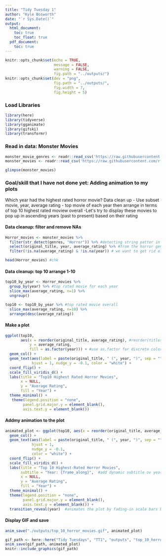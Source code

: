 ```yaml
---
title: "Tidy Tuesday 1"
author: "Kyle Bosworth"
date: "`r Sys.Date()`"
output:
  html_document:
    toc: true
    toc_float: true
  pdf_document:
    toc: true
---
```


```r
knitr::opts_chunk$set(echo = TRUE,
                      message = FALSE,
                      warning = FALSE,
                      fig.path = "../outputs/")
knitr::opts_chunk$set(dev = "png", 
                      fig.path = "../outputs/",
                      fig.width = 7,
                      fig.height = 5)

```

### Load Libraries
```r
library(here)
library(tidyverse)
library(gganimate)
library(gifski)
library(transformr)
```

### Read in data: Monster Movies
```r
monster_movie_genres <- readr::read_csv('https://raw.githubusercontent.com/rfordatascience/tidytuesday/master/data/2024/2024-10-29/monster_movie_genres.csv')
monster_movies <- readr::read_csv('https://raw.githubusercontent.com/rfordatascience/tidytuesday/master/data/2024/2024-10-29/monster_movies.csv')

glimpse(monster_movies)
```



### Goal/skill that I have not done yet: Adding animation to my plots

Which year had the highest rated horror movie?
Data clean up
- Use subset movie, year, average rating
- top movie of each year then arrange in terms of top 10 highest rated moview overall
-Letʻs try to display these movies to pop up in ascending years (past to present) based on their rating

#### Data cleanup: filter and remove NAs
```r
Horror_movies <- monster_movies %>%
  filter(str_detect(genres, "Horror")) %>% #detecting string patter in this case (genres, Horror)
  select(original_title, year, average_rating) %>% #from the horror genres we only want the original title, year, and average rating
  filter(!is.na(average_rating) & !is.na(year)) # we want to get rid of all NAs in the year and average rating columns

head(Horror_movies) #chk
```

#### Data cleanup: top 10 arrange 1-10
```r
top10_by_year <- Horror_movies %>% 
  group_by(year) %>% #top rated movie for each year
  slice_max(average_rating, n=1) %>%
  ungroup()

top10 <- top10_by_year %>% #top rated movie overall
  slice_max(average_rating, n=10) %>%
  arrange(desc(average_rating))
```

#### Make a plot
```r
ggplot(top10,
       aes(x = reorder(original_title, average_rating), #reorder(titles by rating)
           y = average_rating,
           fill = as.factor(year))) + #use as.factor for discrete colors
  geom_col() +
  geom_text(aes(label = paste(original_title, " (", year, ")", sep = "")), 
            hjust = 1, nudge_y = -0.1, color = "white") +
  coord_flip() +
  scale_fill_viridis_d() +
  labs(title = "Top10 Highest Rated Horror Movies",
       x = NULL,
       y = "Average Rating",
       fill = "Year") +
  theme_minimal() +
   theme(legend.position = "none",
        panel.grid.major.y = element_blank(),
        axis.text.y = element_blank())
```
#### Addmy animation to the plot
```r
animated_plot <- ggplot(top10, aes(x = reorder(original_title, average_rating), y = average_rating, fill = as.factor(year))) +
  geom_col() +
  geom_text(aes(label = paste(original_title, " (", year, ")", sep = "")), #Use paste() to combine two variables into one lable, formatted: ʻmovie title(year)ʻ
            hjust = 1, 
            nudge_y = -0.1, 
            color = "white") + 
  coord_flip() +
  scale_fill_viridis_d() +
  labs(title = "Top 10 Highest-Rated Horror Movies",
       subtitle = "Year: {frame_along}",  #add dynamic subtitle ov year progression
       x = NULL,
       y = "Average Rating",
       fill = "Year") +
  theme_minimal() +
  theme(legend.position = "none",
        panel.grid.major.y = element_blank(),
        axis.text.y = element_blank()) +
  transition_reveal(year)  #animates the plot by fading-in scale bars by year

```

#### Display GIF and save

```r
anim_save("./outputs/top_10_horror_movies.gif", animated_plot)

gif_path <- here::here("Tidy Tuesdays", "TT1", "outputs", "top_10_horror_movies.gif")
anim_save(gif_path, animated_plot)
knitr::include_graphics(gif_path)
```